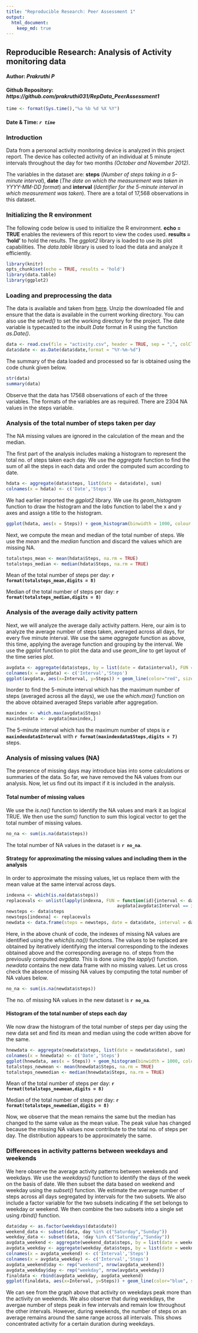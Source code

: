 ```yaml
---
title: "Reproducible Research: Peer Assessment 1"
output: 
  html_document:
    keep_md: true
---
```


## Reproducible Research: Analysis of Activity monitoring data
#### Author: *Prakruthi P*
#### Github Repository: *https://github.com/prakruthi031/RepData_PeerAssessment1*
```r
time <- format(Sys.time(),"%a %b %d %X %Y")
```
#### Date & Time: *`r time`*

### Introduction
Data from a personal activity monitoring device is analyzed in this project report. The device has collected activity of an individual at 5 minute intervals throughout the day for two months *(October and November 2012)*.

The variables in the dataset are: **steps** (*Number of steps taking in a 5-minute interval*), **date** (*The date on which the measurement was taken in YYYY-MM-DD format*) and **interval** (*Identifier for the 5-minute interval in which measurement was taken*). There are a total of 17,568 observations in this dataset.

### Initializing the R environment

The following code below is used to initialize the R environment. **echo = TRUE** enables the reviewers of this report to view the codes used. **results = 'hold'** to hold the results. The *ggplot2* library is loaded to use its plot capabilities. The *data.table* library is used to load the data and analyze it efficiently.

```r
library(knitr)
opts_chunk$set(echo = TRUE, results = 'hold')
library(data.table)
library(ggplot2)
```

### Loading and preprocessing the data

The data is available and taken from [here](https://d396qusza40orc.cloudfront.net/repdata%2Fdata%2Factivity.zip). Unzip the downloaded file and ensure that the data is available in the current working directory. You can also use the *setwd()* to set the working directory for the project. The date variable is typecasted to the inbuilt *Date* format in R using the function *as.Date()*.

```r
data <- read.csv(file = "activity.csv", header = TRUE, sep = ",", colClasses = c('numeric','character','numeric'))
data$date <- as.Date(data$date,format = "%Y-%m-%d")
```
The summary of the data loaded and processed so far is obtained using the code chunk given below.

```r
str(data)
summary(data)
```

Observe that the data has 17568 observations of each of the three variables. The formats of the variables are as required. There are 2304 NA values in the steps variable.

### Analysis of the total number of steps taken per day

The NA missing values are ignored in the calculation of the mean and the median.

The first part of the analysis includes making a histogram to represent the total no. of steps taken each day. We use the *aggregate* function to find the sum of all the steps in each data and order the computed sum according to date. 

```r
hdata <- aggregate(data$steps, list(date = data$date), sum)
colnames(x = hdata) <- c('Date','Steps')
```

We had earlier imported the *ggplot2* library. We use its *geom_histogram* function to draw the histogram and the *labs* function to label the x and y axes and assign a title to the histogram.

```r
ggplot(hdata, aes(x = Steps)) + geom_histogram(binwidth = 1000, colour = "black", fill = "blue") + labs(title = 'Histogram of the total number of steps taken per day', x = "Total number of steps per day", y = "Frequency of the total number of steps per day")
```

Next, we compute the mean and median of the total number of steps. We use the *mean* and the *median* function and discard the values which are missing NA.

```r
totalsteps_mean <- mean(hdata$Steps, na.rm = TRUE)
totalsteps_median <- median(hdata$Steps, na.rm = TRUE)
```

Mean of the total number of steps per day: **`r format(totalsteps_mean,digits = 8)`**

Median of the total number of steps per day: **`r format(totalsteps_median,digits = 8)`**

### Analysis of the average daily activity pattern

Next, we will analyze the average daily activity pattern. Here, our aim is to analyze the average number of steps taken, averaged across all days, for every five minute interval. We use the same *aggregate* function as above, this time, applying the average function and grouping by the interval. We use the *ggplot* function to plot the data and use *geom_line* to get layout of the time series plot.

```r
avgdata <- aggregate(data$steps, by = list(date = data$interval), FUN = mean, na.rm = TRUE)
colnames(x = avgdata) <- c('Interval','Steps')
ggplot(avgdata, aes(x=Interval, y=Steps)) + geom_line(color="red", size=1) + labs(title="Average Daily Activity Pattern", x="Interval", y="Average number of steps")
```

Inorder to find the 5-minute interval which has the maximum number of steps (averaged across all the days), we use the *which.max()* function on the above obtained averaged Steps variable after aggregation.   

```r
maxindex <- which.max(avgdata$Steps)
maxindexdata <- avgdata[maxindex,]
```

The 5-minute interval which has the maximum number of steps is **`r maxindexdata$Interval`** with **`r format(maxindexdata$Steps,digits = 7)`** steps.

### Analysis of missing values (NA)

The presence of missing days may introduce bias into some calculations or summaries of the data. So far, we have removed the NA values from our analysis. Now, let us find out its impact if it is included in the analysis.

#### Total number of missing values

We use the *is.na()* function to identify the NA values and mark it as logical TRUE. We then use the *sum()* function to sum this logical vector to get the total number of missing values.

```r
no_na <- sum(is.na(data$steps))
```

The total number of NA values in the dataset is **`r no_na`**.

#### Strategy for approximating the missing values and including them in the analysis

In order to approximate the missing values, let us replace them with the mean value at the same interval across days.

```r
indexna <- which(is.na(data$steps))
replacevals <- unlist(lapply(indexna, FUN = function(id){interval <- data[id,]$interval
                                          avgdata[avgdata$Interval == interval,]$Steps}))
newsteps <- data$steps
newsteps[indexna] <- replacevals
newdata <- data.frame(steps = newsteps, date = data$date, interval = data$interval)
```

Here, in the above chunk of code, the indexes of missing NA values are identified using the *which(is.na())* functions. The values to be replaced are obtained by iteratively identifying the interval corresponding to the indexes obtained above and the corresponding average no. of steps from the previously computed *avgdata*. This is done using the *lapply()* function. *newdata* contains the new data frame with no missing values. Let us cross check the absence of missing NA values by computing the total number of NA values below.

```r
no_na <- sum(is.na(newdata$steps))
```

The no. of missing NA values in the new dataset is **`r no_na`**.

#### Histogram of the total number of steps each day

We now draw the histogram of the total number of steps per day using the new data set and find its mean and median using the code written above for the same.

```r
hnewdata <- aggregate(newdata$steps, list(date = newdata$date), sum)
colnames(x = hnewdata) <- c('Date','Steps')
ggplot(hnewdata, aes(x = Steps)) + geom_histogram(binwidth = 1000, colour = "black", fill = "blue") + labs(title = 'Histogram of the total number of steps taken per day', x = "Total number of steps per day", y = "Frequency of the total number of steps per day")
totalsteps_newmean <- mean(hnewdata$Steps, na.rm = TRUE)
totalsteps_newmedian <- median(hnewdata$Steps, na.rm = TRUE)
```

Mean of the total number of steps per day: **`r format(totalsteps_newmean,digits = 8)`**

Median of the total number of steps per day: **`r format(totalsteps_newmedian,digits = 8)`**

Now, we observe that the mean remains the same but the median has changed to the same value as the mean value. The peak value has changed because the missing NA values now contribute to the total no. of steps per day. The distribution appears to be approximately the same. 

### Differences in activity patterns between weekdays and weekends

We here observe the average activity patterns between weekends and weekdays. We use the *weekdays()* function to identify the days of the week on the basis of date. We then subset the data based on weekend and weekday using the *subset()* function. We estimate the average number of steps across all days segregated by intervals for the two subsets. We also include a factor variable for the two subsets indicating if the set belongs to weekday or weekend. We then combine the two subsets into a single set using *rbind()* function. 

```r
data$day <- as.factor(weekdays(data$date))
weekend_data <- subset(data, day %in% c("Saturday","Sunday"))
weekday_data <- subset(data, !day %in% c("Saturday","Sunday"))
avgdata_weekend <- aggregate(weekend_data$steps, by = list(date = weekend_data$interval), FUN = mean, na.rm = TRUE)
avgdata_weekday <- aggregate(weekday_data$steps, by = list(date = weekday_data$interval), FUN = mean, na.rm = TRUE)
colnames(x = avgdata_weekend) <- c('Interval','Steps')
colnames(x = avgdata_weekday) <- c('Interval','Steps')
avgdata_weekend$day <- rep("weekend", nrow(avgdata_weekend))
avgdata_weekday$day <- rep("weekday", nrow(avgdata_weekday))
finaldata <- rbind(avgdata_weekday, avgdata_weekend)
ggplot(finaldata, aes(x=Interval, y=Steps)) + geom_line(color="blue", size = 0.5) + facet_wrap(~ day, nrow = 2, ncol = 1) + labs(x="Interval", y="Average number of steps")
```

We can see from the graph above that activity on weekdays peak more than the activity on weekends. We also observe that during weekdays, the avergae number of steps peak in few intervals and remain low throughout the other intervals. However, during weekends, the number of steps on an average remains around the same range across all intervals. This shows concentrated activity for a certain duration during weekdays.